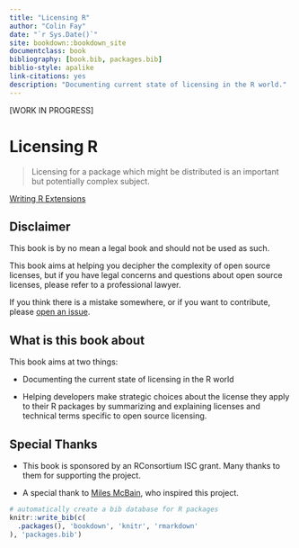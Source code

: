 ```yaml
--- 
title: "Licensing R"
author: "Colin Fay"
date: "`r Sys.Date()`"
site: bookdown::bookdown_site
documentclass: book
bibliography: [book.bib, packages.bib]
biblio-style: apalike
link-citations: yes
description: "Documenting current state of licensing in the R world."
---
```


[WORK IN PROGRESS]

# Licensing R 

> Licensing for a package which might be distributed is an important but potentially complex subject.

[Writing R Extensions](https://cran.r-project.org/doc/manuals/r-release/R-exts.html#Licensing)

## Disclaimer

This book is by no mean a legal book and should not be used as such. 

This book aims at helping you decipher the complexity of open source licenses, but if you have legal concerns and questions about open source licenses, please refer to a professional lawyer.

If you think there is a mistake somewhere, or if you want to contribute, please [open an issue](https://github.com/ThinkR-open/licensing-r/issues).

## What is this book about 

This book aims at two things: 

- Documenting the current state of licensing in the R world

- Helping developers make strategic choices about the license they apply to their R packages by summarizing and explaining licenses and technical terms specific to open source licensing.


## Special Thanks 

- This book is sponsored by an RConsortium ISC grant. Many thanks to them for supporting the project. 

- A special thank to [Miles McBain](https://milesmcbain.xyz/), who inspired this project.

```r
# automatically create a bib database for R packages
knitr::write_bib(c(
  .packages(), 'bookdown', 'knitr', 'rmarkdown'
), 'packages.bib')
```
